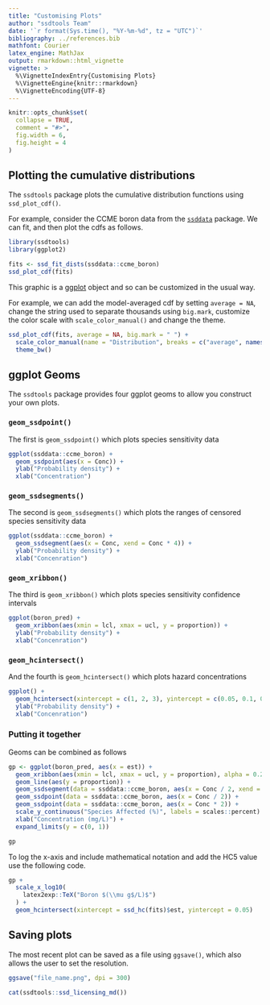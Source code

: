 ```yaml
---
title: "Customising Plots"
author: "ssdtools Team"
date: '`r format(Sys.time(), "%Y-%m-%d", tz = "UTC")`'
bibliography: ../references.bib
mathfont: Courier
latex_engine: MathJax
output: rmarkdown::html_vignette
vignette: >
  %\VignetteIndexEntry{Customising Plots}
  %\VignetteEngine{knitr::rmarkdown}
  %\VignetteEncoding{UTF-8}
---
```


```r
knitr::opts_chunk$set(
  collapse = TRUE,
  comment = "#>",
  fig.width = 6,
  fig.height = 4
)
```

## Plotting the cumulative distributions

The `ssdtools` package plots the cumulative distribution functions using `ssd_plot_cdf()`. 

For example, consider the CCME boron data from the [`ssddata`](https://github.com/open-AIMS/ssddata) package. 
We can fit, and then plot the cdfs as follows.

```r
library(ssdtools)
library(ggplot2)

fits <- ssd_fit_dists(ssddata::ccme_boron)
ssd_plot_cdf(fits)
```

This graphic is a [ggplot](https://ggplot2.tidyverse.org) object and so can be customized in the usual way.

For example, we can add the model-averaged cdf by setting `average = NA`, change the string used to separate thousands using `big.mark`, customize the color scale with `scale_color_manual()` and change the theme.

```r
ssd_plot_cdf(fits, average = NA, big.mark = " ") + 
  scale_color_manual(name = "Distribution", breaks = c("average", names(fits)), values = 1:7) +
  theme_bw()
```

## ggplot Geoms

The `ssdtools` package provides four ggplot geoms to allow you construct your own plots.

### `geom_ssdpoint()`

The first is `geom_ssdpoint()` which plots species sensitivity data

```r
ggplot(ssddata::ccme_boron) +
  geom_ssdpoint(aes(x = Conc)) +
  ylab("Probability density") +
  xlab("Concentration")
``` 

### `geom_ssdsegments()`

The second is `geom_ssdsegments()` which plots the ranges of censored species sensitivity data

```r
ggplot(ssddata::ccme_boron) +
  geom_ssdsegment(aes(x = Conc, xend = Conc * 4)) +
  ylab("Probability density") +
  xlab("Concenration")
``` 

### `geom_xribbon()`

The third is `geom_xribbon()` which plots species sensitivity confidence intervals

```r
ggplot(boron_pred) +
  geom_xribbon(aes(xmin = lcl, xmax = ucl, y = proportion)) +
  ylab("Probability density") +
  xlab("Concenration")
```  

### `geom_hcintersect()`

And the fourth is `geom_hcintersect()` which plots hazard concentrations

```r
ggplot() +
  geom_hcintersect(xintercept = c(1, 2, 3), yintercept = c(0.05, 0.1, 0.2)) +
  ylab("Probability density") +
  xlab("Concenration")
```    

### Putting it together

Geoms can be combined as follows

```r
gp <- ggplot(boron_pred, aes(x = est)) +
  geom_xribbon(aes(xmin = lcl, xmax = ucl, y = proportion), alpha = 0.2) +
  geom_line(aes(y = proportion)) +
  geom_ssdsegment(data = ssddata::ccme_boron, aes(x = Conc / 2, xend = Conc * 2)) +
  geom_ssdpoint(data = ssddata::ccme_boron, aes(x = Conc / 2)) +
  geom_ssdpoint(data = ssddata::ccme_boron, aes(x = Conc * 2)) +
  scale_y_continuous("Species Affected (%)", labels = scales::percent) +
  xlab("Concentration (mg/L)") +
  expand_limits(y = c(0, 1))

gp
```

To log the x-axis and include mathematical notation and add the HC5 value use the following code.

```r
gp + 
  scale_x_log10(
    latex2exp::TeX("Boron $(\\mu g$/L)$")
  ) +
  geom_hcintersect(xintercept = ssd_hc(fits)$est, yintercept = 0.05)
```

## Saving plots

The most recent plot can be saved as a file using `ggsave()`, which also allows the user to set the resolution.

```r
ggsave("file_name.png", dpi = 300)
```

<div id="refs"></div>

```r
cat(ssdtools::ssd_licensing_md())
```
